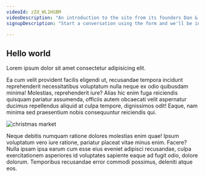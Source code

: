 ```yaml
---
videoId: zZd_WL1HGBM
videoDescription: "An introduction to the site from its founders Dan & Sam"
signupDescription: "Start a conversation using the form and we'll be in touch with next steps or email us directly at info@sharrowvale.co.uk"

---
```



## Hello world

Lorem ipsum dolor sit amet consectetur adipisicing elit. 

Ea cum velit provident facilis eligendi ut, recusandae tempora incidunt reprehenderit necessitatibus voluptatum nulla neque ex odio quibusdam minima! Molestias, reprehenderit iure?
Alias hic enim fuga reiciendis quisquam pariatur assumenda, officiis autem obcaecati velit aspernatur ducimus repellendus aliquid at culpa tempore, dignissimos odit! Eaque, nam minima sed praesentium nobis consequuntur reiciendis qui.

![christmas market](@/assets/images/articles/christmas-market-2024/christmas-market-2024.jpeg)

<FAQs/>

Neque debitis numquam ratione dolores molestias enim quae! Ipsum voluptatum vero iure ratione, pariatur placeat vitae minus enim. Facere?
Nulla ipsam ipsa earum cum esse eius eveniet adipisci recusandae, culpa exercitationem asperiores id voluptates sapiente eaque ad fugit odio, dolore dolorum. Temporibus recusandae error commodi possimus, deleniti atque eos.
